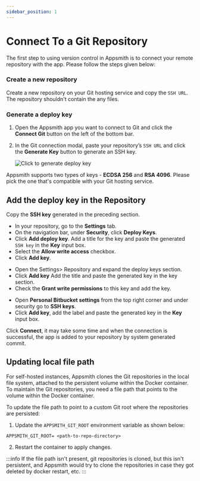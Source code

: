 ```yaml
---
sidebar_position: 1
---
```


# Connect To a Git Repository

The first step to using version control in Appsmith is to connect your remote repository with the app. Please follow the steps given below:

### Create a new repository

Create a new repository on your Git hosting service and copy the `SSH URL`. The repository shouldn't contain the any files.

### Generate a deploy key

1. Open the Appsmith app you want to connect to Git and click the **Connect Git** button on the left of the bottom bar.
2. In the Git connection modal, paste your repository’s `SSH URL` and click the **Generate Key** button to generate an SSH key.

    ![Click to generate deploy key](/img/generate_deploy_key.png)

Appsmith supports two types of keys -  **ECDSA 256** and **RSA 4096**. Please pick the one that's compatible with your Git hosting service. 

## Add the deploy key in the Repository

Copy the **SSH key** generated in the preceding section. 

<Tabs queryString="current-edition">
<TabItem label="GitHub" value="github">

* In your repository, go to the **Settings** tab.
* On the navigation bar, under **Security**, click **Deploy Keys**. 
* Click **Add deploy key**. Add a title for the key and paste the generated `SSH key` in the **Key** input box.
* Select the **Allow write access** checkbox.
* Click **Add key**.

</TabItem>
<TabItem label="GitLab" value="gitlab">

* Open the Settings> Repository and expand the deploy keys section.
* Click **Add key** Add the title and paste the generated key in the key section.
* Check the **Grant write permissions** to this key and add the key.

</TabItem>
<TabItem label="Bitbucket" value="bitbucket">

* Open **Personal Bitbucket settings** from the top right corner and under security go to **SSH keys**.
* Click **Add key**, add the label and paste the generated key in the **Key** input box.

</TabItem>
</Tabs>

Click **Connect**, it may take some time and when the connection is successful, the app is added to your repository by system generated commit.

## Updating local file path

For self-hosted instances, Appsmith clones the Git repositories in the local file system, attached to the persistent volume within the Docker container. To maintain the Git repositories, you need a file path that points to the volume within the Docker container.

To update the file path to point to a custom Git root where the repositories are persisted:

1.  Update the `APPSMITH_GIT_ROOT` environment variable as shown below:

```
APPSMITH_GIT_ROOT= <path-to-repo-directory>
```

2. Restart the container to apply changes.

:::info
If the file path isn't present, git repositories is cloned, but this isn't persistent, and Appsmith would try to clone the repositories in case they got deleted by docker restart, etc.
:::